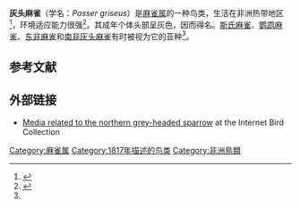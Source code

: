 {{Speciesbox
| image = Northern grey-headed sparrow (Passer griseus ugandae).jpg
| image_caption = ''P. g. ugandae''
| image2 = Grey-headed sparrow (Passer griseus griseus).jpg
| image2_caption = ''P. g. griseus''
| status = LC
| status_system = IUCN3.1
| status_ref = <ref>{{cite iucn|url=https://www.iucnredlist.org/details/22718230/0 |title=''Passer griseus'' |author=BirdLife International |author-link=BirdLife International |year=2012 |access-date=26 November 2013|ref=harv}}</ref>
| taxon = Passer griseus
| authority = ([[Louis_Jean_Pierre_Vieillot|Vieillot]], 1817)<ref>{{cite book|last=Vieillot|first=J. P.|url=https://www.biodiversitylibrary.org/page/18057950|title=Nouveau dictionnaire d'histoire naturelle, appliquée aux arts, à l'agriculture, à l'économie rurale et domestique, à la médecine, etc|volume=12|year=1817|location=Paris|publisher=Chez Deterville|access-date=2020-11-16|archive-date=2018-10-10|archive-url=https://web.archive.org/web/20181010044145/https://www.biodiversitylibrary.org/page/18057950|dead-url=no}}</ref>
}}

'''灰头麻雀'''（学名：''Passer griseus''）是[[麻雀属|麻雀属]]的一种鸟类，生活在非洲热带地区<ref name="ALN2019">{{cite book |last1=Aerts |first1=R. |last2=Lerouge |first2=F. |last3=November |first3=E. |title=Birds of forests and open woodlands in the highlands of Dogu'a Tembien. In: Nyssen J., Jacob, M., Frankl, A. (Eds.). Geo-trekking in Ethiopia's Tropical Mountains - The Dogu'a Tembien District |date=2019 |publisher=SpringerNature |isbn=978-3-030-04954-6 |url=https://www.springer.com/gp/book/9783030049546 |access-date=2020-11-16 |archive-date=2021-03-08 |archive-url=https://web.archive.org/web/20210308142516/https://www.springer.com/gp/book/9783030049546 |dead-url=no }}</ref>，环境适应能力很强<ref name=Clement>{{Cite book|last1=Clement|first1=Peter|last2=Harris|first2=Alan|last3=Davis|first3=John|title = Finches and Sparrows: an Identification Guide|publisher=Princeton University Press|year=1993|location=Princeton, New Jersey|isbn=978-0-691-03424-9|pages=}}</ref>。其成年个体头部呈灰色，因而得名。[[斯氏麻雀|斯氏麻雀]]、[[鹦鹉麻雀|鹦鹉麻雀]]、[[东非麻雀|东非麻雀]]和[[南非灰头麻雀|南非灰头麻雀]]有时被视为它的亚种<ref name=Clement/>。
==参考文献==
{{Reflist}}

== 外部链接 ==
{{Commons and category|Passer griseus|Passer griseus}}
*[http://ibc.lynxeds.com/species/common-grey-headed-sparrow-passer-griseus Media related to the northern grey-headed sparrow] {{Wayback|url=http://ibc.lynxeds.com/species/common-grey-headed-sparrow-passer-griseus |date=20160323042014 }} at the Internet Bird Collection
{{Passeridae}}
{{Taxonbar|from=Q1316022}}

[[Category:麻雀属|Category:麻雀属]]
[[Category:1817年描述的鸟类|Category:1817年描述的鸟类]]
[[Category:非洲鳥類|Category:非洲鳥類]]